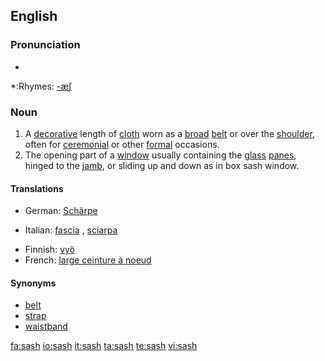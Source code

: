 ==English==

===Pronunciation===
*{{audio|en-us-sash.ogg|Audio (US)}}

*:Rhymes: [[Rhymes:English:-æʃ|-æʃ]]

===Noun===
{{en-noun|sash|es}}
#A [[decorative]] length of [[cloth]] worn as a [[broad]] [[belt]] or over the [[shoulder]], often for [[ceremonial]] or other [[formal]] occasions.
#The opening part of a [[window]] usually containing the [[glass]] [[panes]], hinged to the [[jamb]], or sliding up and down as in box sash window.

====Translations====
{{trans-top|decorative length of cloth}}
*German: [[Schärpe]] {{f}}
{{trans-mid}}
*Italian: [[fascia]] {{f}}, [[sciarpa]] {{f}}
{{trans-bottom}}

{{trans-top|opening part of a window}}
{{trans-mid}}
{{trans-bottom}}

{{checktrans-top}}
*Finnish: [[vyö]]
*French: [[large ceinture à noeud]]
{{checktrans-bottom}}

====Synonyms====
*[[belt]]
*[[strap]]
*[[waistband]]

[[fa:sash]]
[[io:sash]]
[[it:sash]]
[[ta:sash]]
[[te:sash]]
[[vi:sash]]